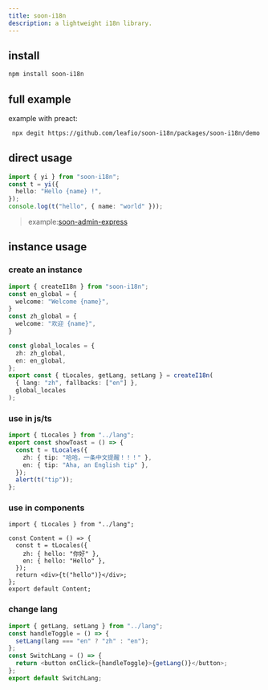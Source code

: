 ```yaml
---
title: soon-i18n
description: a lightweight i18n library.
---
```


## install

```bash
npm install soon-i18n

```

## full example

example with preact:

```bash
 npx degit https://github.com/leafio/soon-i18n/packages/soon-i18n/demo
```

## direct usage

```ts
import { yi } from "soon-i18n";
const t = yi({
  hello: "Hello {name} !",
});
console.log(t("hello", { name: "world" }));
```

> example:[soon-admin-express](https://github.com/leafio/soon-admin-express)

## instance usage

### create an instance

```ts
import { createI18n } from "soon-i18n";
const en_global = {
  welcome: "Welcome {name}",
} 
const zh_global = {
  welcome: "欢迎 {name}",
}

const global_locales = {
  zh: zh_global,
  en: en_global,
};
export const { tLocales, getLang, setLang } = createI18n(
  { lang: "zh", fallbacks: ["en"] },
  global_locales
);
```

### use in js/ts

```ts
import { tLocales } from "../lang";
export const showToast = () => {
  const t = tLocales({
    zh: { tip: "哈哈，一条中文提醒！！！" },
    en: { tip: "Aha, an English tip" },
  });
  alert(t("tip"));
};
```

### use in components

```tsx
import { tLocales } from "../lang";

const Content = () => {
  const t = tLocales({
    zh: { hello: "你好" },
    en: { hello: "Hello" },
  });
  return <div>{t("hello")}</div>;
};
export default Content;
```

### change lang

```ts
import { getLang, setLang } from "../lang";
const handleToggle = () => {
  setLang(lang === "en" ? "zh" : "en");
};
const SwitchLang = () => {
  return <button onClick={handleToggle}>{getLang()}</button>;
};
export default SwitchLang;
```
